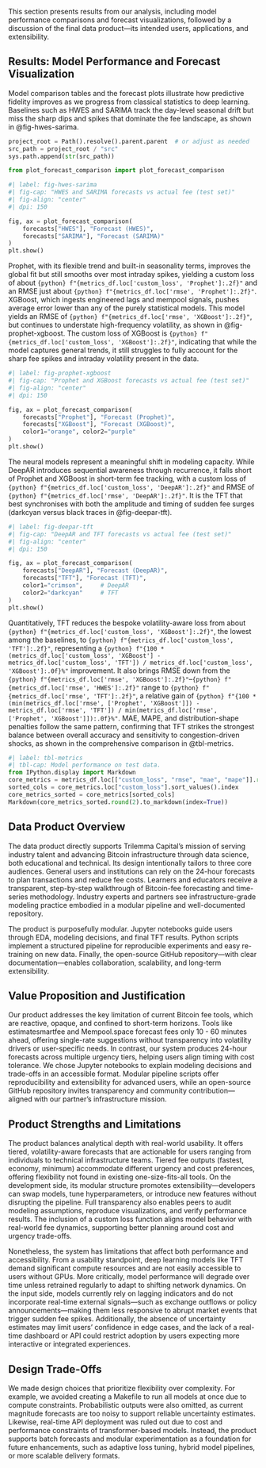 This section presents results from our analysis, including model performance comparisons and forecast visualizations, followed by a discussion of the final data product—its intended users, applications, and extensibility.

## Results: Model Performance and Forecast Visualization
Model comparison tables and the forecast plots illustrate how predictive fidelity improves as we progress from classical statistics to deep learning.
Baselines such as HWES and SARIMA track the day-level seasonal drift but miss the sharp dips and spikes that dominate the fee landscape, as shown in @fig-hwes-sarima.
```python
project_root = Path().resolve().parent.parent  # or adjust as needed
src_path = project_root / "src"
sys.path.append(str(src_path))

from plot_forecast_comparison import plot_forecast_comparison
```
```python
#| label: fig-hwes-sarima
#| fig-cap: "HWES and SARIMA forecasts vs actual fee (test set)"
#| fig-align: "center"
#| dpi: 150

fig, ax = plot_forecast_comparison(
    forecasts["HWES"], "Forecast (HWES)",
    forecasts["SARIMA"], "Forecast (SARIMA)"
)
plt.show()
```

Prophet, with its flexible trend and built-in seasonality terms, improves the global fit but still smooths over most intraday spikes, 
yielding a custom loss of about `{python} f"{metrics_df.loc['custom_loss', 'Prophet']:.2f}"`
and an RMSE just about `{python} f"{metrics_df.loc['rmse', 'Prophet']:.2f}"`. XGBoost, which ingests engineered lags and mempool signals, 
pushes average error lower than any of the purely statistical models. 
This model yields an RMSE of `{python} f"{metrics_df.loc['rmse', 'XGBoost']:.2f}"`, but continues to understate high-frequency volatility,
as shown in @fig-prophet-xgboost. The custom loss of XGBoost is `{python} f"{metrics_df.loc['custom_loss', 'XGBoost']:.2f}"`, indicating that while the model captures general trends, it still struggles to fully account for the sharp fee spikes and intraday volatility present in the data.
```python
#| label: fig-prophet-xgboost
#| fig-cap: "Prophet and XGBoost forecasts vs actual fee (test set)"
#| fig-align: "center"
#| dpi: 150

fig, ax = plot_forecast_comparison(
    forecasts["Prophet"], "Forecast (Prophet)",
    forecasts["XGBoost"], "Forecast (XGBoost)",
    color1="orange", color2="purple"
)
plt.show()

```

The neural models represent a meaningful shift in modeling capacity.
While DeepAR introduces sequential awareness through recurrence, it falls short of Prophet and XGBoost in short-term fee tracking, with a custom loss of `{python} f"{metrics_df.loc['custom_loss', 'DeepAR']:.2f}"` and RMSE of `{python} f"{metrics_df.loc['rmse', 'DeepAR']:.2f}"`.
It is the TFT that best synchronises with both the amplitude and timing of sudden fee surges (darkcyan versus black traces in @fig-deepar-tft). 

```python
#| label: fig-deepar-tft
#| fig-cap: "DeepAR and TFT forecasts vs actual fee (test set)"
#| fig-align: "center"
#| dpi: 150

fig, ax = plot_forecast_comparison(
    forecasts["DeepAR"], "Forecast (DeepAR)",
    forecasts["TFT"], "Forecast (TFT)",
    color1="crimson",     # DeepAR
    color2="darkcyan"     # TFT
)
plt.show()
```
Quantitatively, TFT reduces the bespoke volatility-aware loss from about `{python} f"{metrics_df.loc['custom_loss', 'XGBoost']:.2f}"`, the lowest among the baselines, to `{python} f"{metrics_df.loc['custom_loss', 'TFT']:.2f}"`,
representing a `{python} f"{100 * (metrics_df.loc['custom_loss', 'XGBoost'] - metrics_df.loc['custom_loss', 'TFT']) / metrics_df.loc['custom_loss', 'XGBoost']:.0f}%"` improvement.
It also brings RMSE down from the `{python} f"{metrics_df.loc['rmse', 'XGBoost']:.2f}"`–`{python} f"{metrics_df.loc['rmse', 'HWES']:.2f}"` range to `{python} f"{metrics_df.loc['rmse', 'TFT']:.2f}"`,
a relative gain of `{python} f"{100 * (min(metrics_df.loc['rmse', ['Prophet', 'XGBoost']]) - metrics_df.loc['rmse', 'TFT']) / min(metrics_df.loc['rmse', ['Prophet', 'XGBoost']]):.0f}%"`.
MAE, MAPE, and distribution-shape penalties follow the same pattern, confirming that TFT strikes the strongest balance between overall accuracy and sensitivity to congestion-driven shocks, as shown in the comprehensive comparison in @tbl-metrics.

```python
#| label: tbl-metrics
#| tbl-cap: Model performance on test data.
from IPython.display import Markdown 
core_metrics = metrics_df.loc[["custom_loss", "rmse", "mae", "mape"]].round(2)
sorted_cols = core_metrics.loc["custom_loss"].sort_values().index
core_metrics_sorted = core_metrics[sorted_cols]
Markdown(core_metrics_sorted.round(2).to_markdown(index=True))
```

## Data Product Overview

The data product directly supports Trilemma Capital’s mission of serving industry talent and advancing Bitcoin infrastructure through data science, both educational and technical. Its design intentionally tailors to three core audiences. General users and institutions can rely on the 24-hour forecasts to plan transactions and reduce fee costs. Learners and educators receive a transparent, step-by-step walkthrough of Bitcoin-fee forecasting and time-series methodology. Industry experts and partners see infrastructure-grade modeling practice embodied in a modular pipeline and well-documented repository. 

The product is purposefully modular. Jupyter notebooks guide users through EDA, modeling decisions, and final TFT results. Python scripts implement a structured pipeline for reproducible experiments and easy re-training on new data. Finally, the open-source GitHub repository—with clear documentation—enables collaboration, scalability, and long-term extensibility.

## Value Proposition and Justification

Our product addresses the key limitation of current Bitcoin fee tools, which are reactive, opaque, and confined to short-term horizons. Tools like estimatesmartfee and Mempool.space forecast fees only 10 - 60 minutes ahead, offering single-rate suggestions without transparency into volatility drivers or user-specific needs. In contrast, our system produces 24-hour forecasts across multiple urgency tiers, helping users align timing with cost tolerance. We chose Jupyter notebooks to explain modeling decisions and trade-offs in an accessible format. Modular pipeline scripts offer reproducibility and extensibility for advanced users, while an open-source GitHub repository invites transparency and community contribution—aligned with our partner’s infrastructure mission.

## Product Strengths and Limitations

The product balances analytical depth with real-world usability. It offers tiered, volatility-aware forecasts that are actionable for users ranging from individuals to technical infrastructure teams. Tiered fee outputs (fastest, economy, minimum) accommodate different urgency and cost preferences, offering flexibility not found in existing one-size-fits-all tools. On the development side, its modular structure promotes extensibility—developers can swap models, tune hyperparameters, or introduce new features without disrupting the pipeline. Full transparency also enables peers to audit modeling assumptions, reproduce visualizations, and verify performance results. The inclusion of a custom loss function aligns model behavior with real-world fee dynamics, supporting better planning around cost and urgency trade-offs.

Nonetheless, the system has limitations that affect both performance and accessibility. From a usability standpoint, deep learning models like TFT demand significant compute resources and are not easily accessible to users without GPUs. More critically, model performance will degrade over time unless retrained regularly to adapt to shifting network dynamics. On the input side, models currently rely on lagging indicators and do not incorporate real-time external signals—such as exchange outflows or policy announcements—making them less responsive to abrupt market events that trigger sudden fee spikes. Additionally, the absence of uncertainty estimates may limit users’ confidence in edge cases, and the lack of a real-time dashboard or API could restrict adoption by users expecting more interactive or integrated experiences.

## Design Trade-Offs

We made design choices that prioritize flexibility over complexity. For example, we avoided creating a Makefile to run all models at once due to compute constraints. Probabilistic outputs were also omitted, as current magnitude forecasts are too noisy to support reliable uncertainty estimates. Likewise, real-time API deployment was ruled out due to cost and performance constraints of transformer-based models. Instead, the product supports batch forecasts and modular experimentation as a foundation for future enhancements, such as adaptive loss tuning, hybrid model pipelines, or more scalable delivery formats.
